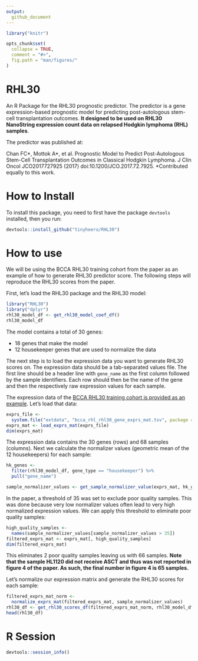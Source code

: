 ```yaml
---
output: 
  github_document
---
```


<!-- README.md is generated from README.Rmd. Please edit that file -->

```r
library("knitr") 

opts_chunk$set(
  collapse = TRUE,
  comment = "#>",
  fig.path = "man/figures/"
)
```

# RHL30

An R Package for the RHL30 prognostic predictor. The predictor is a gene 
expression-based prognostic model for predicting post-autologous stem-cell 
transplantation outcomes. **It designed to be used on RHL30 NanoString 
expression count data on relapsed Hodgkin lymphoma (RHL) samples**.

The predictor was published at:

Chan FC\*, Mottok A\*, et al. Prognostic Model to Predict Post-Autologous 
Stem-Cell Transplantation Outcomes in Classical Hodgkin Lymphoma. J Clin Oncol 
JCO2017727925 (2017) doi:10.1200/JCO.2017.72.7925. \*Contributed equally to this
work.

# How to Install

To install this package, you need to first have the package `devtools` 
installed, then you run:

```r
devtools::install_github("tinyheero/RHL30")
```

# How to use

We will be using the BCCA RHL30 training cohort from the paper as an example of 
how to generate RHL30 predictor score. The following steps will reproduce the 
RHL30 scores from the paper. 

First, let's load the RHL30 package and the RHL30 model:

```r
library("RHL30")
library("dplyr")
rhl30_model_df <- get_rhl30_model_coef_df()
rhl30_model_df
```

The model contains a total of 30 genes:

* 18 genes that make the model
* 12 housekeeper genes that are used to normalize the data

The next step is to load the expression data you want to generate RHL30 scores
on. The expression data should be a tab-separated values file. The first line
should be a header line with `gene_name` as the first column followed by 
the sample identifiers. Each row should then be the name of the gene and then
the respectively raw expression values for each sample. 

The expression data of the [BCCA RHL30 training cohort is provided as an example](https://github.com/tinyheero/RHL30/blob/master/inst/extdata/bcca_rhl_rhl30_gene_exprs_mat.tsv). Let's load that data:

```r
exprs_file <- 
  system.file("extdata", "bcca_rhl_rhl30_gene_exprs_mat.tsv", package = "RHL30")
exprs_mat <- load_exprs_mat(exprs_file)
dim(exprs_mat)
```

The expression data contains the 30 genes (rows) and 68 samples (columns). Next 
we calculate the normalizer values (geometric mean of the 12 housekeepers) for 
each sample:

```r
hk_genes <- 
  filter(rhl30_model_df, gene_type == "housekeeper") %>%
  pull("gene_name")

sample_normalizer_values <- get_sample_normalizer_value(exprs_mat, hk_genes)
```

In the paper, a threshold of 35 was set to exclude poor quality samples. This 
was done because very low normalizer values often lead to very high normalized 
expression values. We can apply this threshold to eliminate poor quality 
samples:

```r
high_quality_samples <- 
  names(sample_normalizer_values[sample_normalizer_values > 35])
filtered_exprs_mat <- exprs_mat[, high_quality_samples]
dim(filtered_exprs_mat)
```

This eliminates 2 poor quality samples leaving us with 66 samples. **Note that
the sample HL1120 did not receive ASCT and thus was not reported in figure 4 of
the paper. As such, the final number in figure 4 is 65 samples.**

Let's normalize our expression matrix and generate the RHL30 scores for each
sample:

```r
filtered_exprs_mat_norm <- 
  normalize_exprs_mat(filtered_exprs_mat, sample_normalizer_values)
rhl30_df <- get_rhl30_scores_df(filtered_exprs_mat_norm, rhl30_model_df)
head(rhl30_df)
```

# R Session

```r
devtools::session_info()
```
